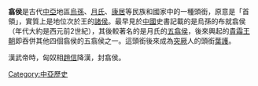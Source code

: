 {{unreferenced|time=2013-11-26T12:30:14+00:00}}
'''翕侯'''是古代[[中亞|中亞]]地區[[烏孫|烏孫]]、[[月氏|月氏]]、[[康居|康居]]等民族和國家中的一種頭銜，原意是「首領」，實質上是地位次於王的[[諸侯|諸侯]]。最早見於[[中國|中國]]史書記載的是烏孫的布就翕侯（年代大約是西元前2世紀），其後較著名的是月氏的[[五翕侯|五翕侯]]，後來興起的[[貴霜王朝|貴霜王朝]]即吞併其他四個翕侯的五翕侯之一。這頭銜後來成為[[突厥|突厥]]人的頭銜[[葉護|葉護]]。

漢武帝時，匈奴相[[趙信|趙信]]降漢，封翕侯。
{{Government-official-hist-stub}}
[[Category:中亞歷史|Category:中亞歷史]]
